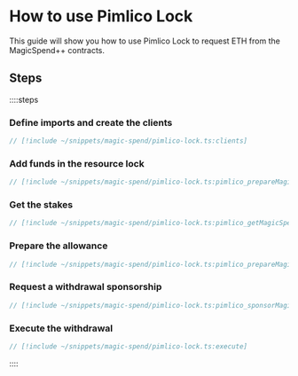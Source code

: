 # How to use Pimlico Lock

This guide will show you how to use Pimlico Lock to request ETH from the MagicSpend++ contracts.

## Steps

::::steps
### Define imports and create the clients

```ts
// [!include ~/snippets/magic-spend/pimlico-lock.ts:clients]
```

### Add funds in the resource lock

```ts
// [!include ~/snippets/magic-spend/pimlico-lock.ts:pimlico_prepareMagicSpendStake]
```

### Get the stakes

```ts
// [!include ~/snippets/magic-spend/pimlico-lock.ts:pimlico_getMagicSpendStakes]
```

### Prepare the allowance

```ts
// [!include ~/snippets/magic-spend/pimlico-lock.ts:pimlico_prepareMagicSpendAllowance]
```

### Request a withdrawal sponsorship

```ts
// [!include ~/snippets/magic-spend/pimlico-lock.ts:pimlico_sponsorMagicSpendWithdrawal]
```

### Execute the withdrawal

```ts
// [!include ~/snippets/magic-spend/pimlico-lock.ts:execute]
```

::::
